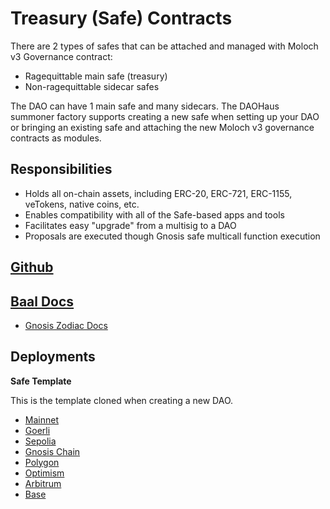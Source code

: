 # Treasury (Safe) Contracts

There are 2 types of safes that can be attached and managed with Moloch v3 Governance contract:

- Ragequittable main safe (treasury)
- Non-ragequittable sidecar safes

The DAO can have 1 main safe and many sidecars. The DAOHaus summoner factory supports creating a new safe when setting up your DAO or bringing an existing safe and attaching the new Moloch v3 governance contracts as modules.

## Responsibilities

- Holds all on-chain assets, including ERC-20, ERC-721, ERC-1155, veTokens, native coins, etc.
- Enables compatibility with all of the Safe-based apps and tools
- Facilitates easy "upgrade" from a multisig to a DAO
- Proposals are executed though Gnosis safe multicall function execution

## [Github](https://github.com/HausDAO/Baal/blob/feat/baalZodiac/contracts/Baal.sol)

## [Baal Docs](https://moloch.daohaus.fun/features/updates#gnosis-safe)

- [Gnosis Zodiac Docs](https://github.com/gnosis/zodiac)

## Deployments

**Safe Template**

This is the template cloned when creating a new DAO.

- [Mainnet](https://etherscan.io/address/0xd9Db270c1B5E3Bd161E8c8503c55cEABeE709552)
- [Goerli](https://goerli.etherscan.io/address/0xd9Db270c1B5E3Bd161E8c8503c55cEABeE709552)
- [Sepolia](https://sepolia.etherscan.io/address/0xd9Db270c1B5E3Bd161E8c8503c55cEABeE709552)
- [Gnosis Chain](https://gnosisscan.io/address/0xd9Db270c1B5E3Bd161E8c8503c55cEABeE709552)
- [Polygon](https://polygonscan.com/address/0xd9Db270c1B5E3Bd161E8c8503c55cEABeE709552)
- [Optimism](https://optimistic.etherscan.io/address/0xd9Db270c1B5E3Bd161E8c8503c55cEABeE709552)
- [Arbitrum](https://arbiscan.io/address/0xd9Db270c1B5E3Bd161E8c8503c55cEABeE709552)
- [Base](https://basescan.org/address/0xd9Db270c1B5E3Bd161E8c8503c55cEABeE709552)
